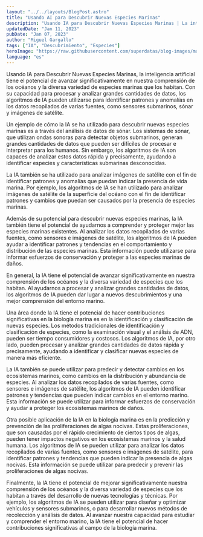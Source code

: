 ```yaml
---
layout: "../../layouts/BlogPost.astro"
title: "Usando AI para Descubrir Nuevas Especies Marinas"
description: "Usando IA para Descubrir Nuevas Especies Marinas | La inteligencia artificial, o IA, es un campo en rápido crecimiento que tiene el potencial de revolucionar una amplia variedad de industrias. En este artículo, exploraremos solo algunas de las muchas razones por las que la IA es un recurso valioso para negocios de todo tipo."
updatedDate: "Jan 11, 2023"
pubDate: "Jan 07, 2023"
author: "Miguel Gargallo"
tags: ["IA", "Descubrimiento", "Especies"]
heroImage: "https://raw.githubusercontent.com/superdatas/blog-images/main/generic/miguelgargalloblog.png"
language: "es"
---
```


Usando IA para Descubrir Nuevas Especies Marinas, la inteligencia artificial tiene el potencial de avanzar significativamente en nuestra comprensión de los océanos y la diversa variedad de especies marinas que los habitan. Con su capacidad para procesar y analizar grandes cantidades de datos, los algoritmos de IA pueden utilizarse para identificar patrones y anomalías en los datos recopilados de varias fuentes, como sensores submarinos, sónar y imágenes de satélite.

Un ejemplo de cómo la IA se ha utilizado para descubrir nuevas especies marinas es a través del análisis de datos de sónar. Los sistemas de sónar, que utilizan ondas sonoras para detectar objetos submarinos, generan grandes cantidades de datos que pueden ser difíciles de procesar e interpretar para los humanos. Sin embargo, los algoritmos de IA son capaces de analizar estos datos rápida y precisamente, ayudando a identificar especies y características submarinas desconocidas.

La IA también se ha utilizado para analizar imágenes de satélite con el fin de identificar patrones y anomalías que puedan indicar la presencia de vida marina. Por ejemplo, los algoritmos de IA se han utilizado para analizar imágenes de satélite de la superficie del océano con el fin de identificar patrones y cambios que puedan ser causados ​​por la presencia de especies marinas.

Además de su potencial para descubrir nuevas especies marinas, la IA también tiene el potencial de ayudarnos a comprender y proteger mejor las especies marinas existentes. Al analizar los datos recopilados de varias fuentes, como sensores e imágenes de satélite, los algoritmos de IA pueden ayudar a identificar patrones y tendencias en el comportamiento y distribución de las especies marinas. Esta información puede utilizarse para informar esfuerzos de conservación y proteger a las especies marinas de daños.

En general, la IA tiene el potencial de avanzar significativamente en nuestra comprensión de los océanos y la diversa variedad de especies que los habitan. Al ayudarnos a procesar y analizar grandes cantidades de datos, los algoritmos de IA pueden dar lugar a nuevos descubrimientos y una mejor comprensión del entorno marino.

Una área donde la IA tiene el potencial de hacer contribuciones significativas en la biología marina es en la identificación y clasificación de nuevas especies. Los métodos tradicionales de identificación y clasificación de especies, como la examinación visual y el análisis de ADN, pueden ser tiempo consumidores y costosos. Los algoritmos de IA, por otro lado, pueden procesar y analizar grandes cantidades de datos rápida y precisamente, ayudando a identificar y clasificar nuevas especies de manera más eficiente.

La IA también se puede utilizar para predecir y detectar cambios en los ecosistemas marinos, como cambios en la distribución y abundancia de especies. Al analizar los datos recopilados de varias fuentes, como sensores e imágenes de satélite, los algoritmos de IA pueden identificar patrones y tendencias que pueden indicar cambios en el entorno marino. Esta información se puede utilizar para informar esfuerzos de conservación y ayudar a proteger los ecosistemas marinos de daños.

Otra posible aplicación de la IA en la biología marina es en la predicción y prevención de las proliferaciones de algas nocivas. Estas proliferaciones, que son causadas por el rápido crecimiento de ciertos tipos de algas, pueden tener impactos negativos en los ecosistemas marinos y la salud humana. Los algoritmos de IA se pueden utilizar para analizar los datos recopilados de varias fuentes, como sensores e imágenes de satélite, para identificar patrones y tendencias que pueden indicar la presencia de algas nocivas. Esta información se puede utilizar para predecir y prevenir las proliferaciones de algas nocivas.

Finalmente, la IA tiene el potencial de mejorar significativamente nuestra comprensión de los océanos y la diversa variedad de especies que los habitan a través del desarrollo de nuevas tecnologías y técnicas. Por ejemplo, los algoritmos de IA se pueden utilizar para diseñar y optimizar vehículos y sensores submarinos, o para desarrollar nuevos métodos de recolección y análisis de datos. Al avanzar nuestra capacidad para estudiar y comprender el entorno marino, la IA tiene el potencial de hacer contribuciones significativas al campo de la biología marina.
